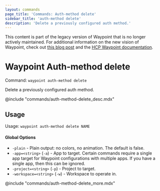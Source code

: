 ```yaml
---
layout: commands
page_title: 'Commands: Auth-method delete'
sidebar_title: 'auth-method delete'
description: 'Delete a previously configured auth method.'
---
```


<Warning>

This content is part of the legacy version of Waypoint that is no longer actively maintained. For additional information on the new vision of Waypoint, check out [this blog post](https://www.hashicorp.com/blog/a-new-vision-for-hcp-waypoint) and the [HCP Waypoint documentation](/hcp/docs/waypoint).

</Warning>

# Waypoint Auth-method delete

Command: `waypoint auth-method delete`

Delete a previously configured auth method.

@include "commands/auth-method-delete_desc.mdx"

## Usage

Usage: `waypoint auth-method delete NAME`

#### Global Options

- `-plain` - Plain output: no colors, no animation. The default is false.
- `-app=<string>` (`-a`) - App to target. Certain commands require a single app target for Waypoint configurations with multiple apps. If you have a single app, then this can be ignored.
- `-project=<string>` (`-p`) - Project to target.
- `-workspace=<string>` (`-w`) - Workspace to operate in.

@include "commands/auth-method-delete_more.mdx"
